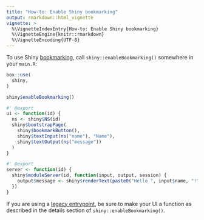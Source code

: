 ```yaml
---
title: "How-to: Enable Shiny bookmarking"
output: rmarkdown::html_vignette
vignette: >
  %\VignetteIndexEntry{How-to: Enable Shiny bookmarking}
  %\VignetteEngine{knitr::rmarkdown}
  %\VignetteEncoding{UTF-8}
---
```


To use Shiny [bookmarking](https://shiny.rstudio.com/articles/bookmarking-state.html),
call `shiny::enableBookmarking()` somewhere in your `main.R`:

```r
box::use(
  shiny,
)

shiny$enableBookmarking()

#' @export
ui <- function(id) {
  ns <- shiny$NS(id)
  shiny$bootstrapPage(
    shiny$bookmarkButton(),
    shiny$textInput(ns("name"), "Name"),
    shiny$textOutput(ns("message"))
  )
}

#' @export
server <- function(id) {
  shiny$moduleServer(id, function(input, output, session) {
    output$message <- shiny$renderText(paste0("Hello ", input$name, "!"))
  })
}
```

If you are using a [legacy entrypoint](https://appsilon.github.io/rhino/reference/app.html#legacy-entrypoint),
be sure to make your UI a function
as described in the details section of `shiny::enableBookmarking()`.
